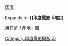 {{flagdeco|IND}} [[印度電影|印度]]<noinclude>

Expands to: '''<nowiki>[[印度電影|印度]]</nowiki>'''

用在{{t1|Infobox Film}}的「產地」欄
[[Category:印度電影模板]]
[[Category:電影產地模板|印]]</noinclude>